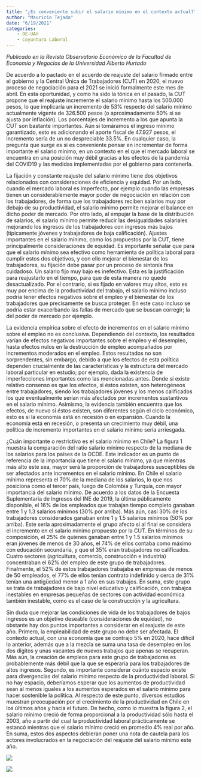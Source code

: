 ```yaml
---
title: "¿Es conveniente subir el salario mínimo en el contexto actual?"
author: "Mauricio Tejada"
date: "6/19/2021"
categories:
    - OE-UAH
    - Coyuntura Laboral
---
```


*Publicado en la Revista Observatorio Económico de la Facultad de Economía y Negocios de la Universidad Alberto Hurtado*

De acuerdo a lo pactado en el acuerdo de reajuste del salario firmado entre el gobierno y la Central Única de Trabajadores (CUT) en 2020, el nuevo proceso de negociación para el 2021 se inició formalmente este mes de abril. En esta oportunidad, y como ha sido la tónica en el pasado, la CUT propone que el reajuste incremente el salario mínimo hasta los 500.000 pesos, lo que implicaría un incremento de 53% respecto del salario mínimo actualmente vigente de 326.500 pesos (o aproximadamente 50% si se ajusta por inflación).  Los porcentajes de incremento a los que apunta la CUT son bastante importantes. Aún si tomáramos el ingreso mínimo garantizado, esto es adicionando el aporte fiscal de 47.927 pesos, el incremento sería de un no despreciable 33.5%. En cualquier caso, la pregunta que surge es si es conveniente pensar en incrementar de forma importante el salario mínimo, en un contexto en el que el mercado laboral se encuentra en una posición muy débil gracias a los efectos de la pandemia del COVID19 y las medidas implementadas por el gobierno para contenerla. 

La fijación y constante reajuste del salario mínimo tiene dos objetivos relacionados con consideraciones de eficiencia y equidad. Por un lado, cuando el mercado laboral es imperfecto, por ejemplo cuando las empresas tienen un considerablemente mayor poder de negociación en relación con los trabajadores, de forma que los trabajadores reciben salarios muy por debajo de su productividad, el salario mínimo permite mejorar el balance en dicho poder de mercado. Por otro lado, al empujar la base de la distribución de salarios, el salario mínimo permite reducir las desigualdades salariales mejorando los ingresos de los trabajadores con ingresos más bajos (típicamente jóvenes y trabajadores de baja calificación). Ajustes importantes en el salario mínimo, como los propuestos por la CUT, tiene principalmente consideraciones de equidad. Es importante señalar que para que el salario mínimo sea efectivo como herramienta de política laboral para cumplir estos dos objetivos, y con ello mejorar el bienestar de los trabajadores, su fijación debe pasar por un proceso de sintonía fina cuidadoso. Un salario fijo muy bajo es inefectivo. Esta es la justificación para reajustarlo en el tiempo, para que de esta manera no quede desactualizado. Por el contrario, si es fijado en valores muy altos, esto es muy por encima de la productividad del trabajo, el salario mínimo incluso podría tener efectos negativos sobre el empleo y el bienestar de los trabajadores que precisamente se busca proteger. En este caso incluso se podría estar exacerbando las fallas de mercado que se buscan corregir; la del poder de mercado por ejemplo.   

La evidencia empírica sobre el efecto de incrementos en el salario mínimo sobre el empleo no es conclusiva. Dependiendo del contexto, los resultados varían de efectos negativos importantes sobre el empleo y el desempleo, hasta efectos nulos en la destrucción de empleo acompañados por incrementos moderados en el empleo. Estos resultados no son sorprendentes, sin embargo, debido a que los efectos de esta política dependen crucialmente de las características y la estructura del mercado laboral particular en estudio; por ejemplo, dada la existencia de imperfecciones importantes como las mencionadas antes. Donde sí existe relativo consenso es que los efectos, si éstos existen, son heterogéneos entre trabajadores, siendo los trabajadores jóvenes y los menos calificados los que eventualmente serían más afectados por incrementos sustantivos en el salario mínimo. Asimismo, la evidencia también encuentra que los efectos, de nuevo si éstos existen, son diferentes según el ciclo económico, esto es si la economía está en recesión o en expansión. Cuando la economía está en recesión, o presenta un crecimiento muy débil, una política de incremento importantes en el salario mínimo sería arriesgada.

¿Cuán importante o restrictivo es el salario mínimo en Chile? La figura 1 muestra la comparación del ratio salario mínimo respecto de la mediana de los salarios para los países de la OCDE. Este indicador es un punto de referencia de la importancia que tiene el salario mínimo, ya que mientras más alto este sea, mayor será la proporción de trabajadores susceptibles de ser afectados ante incrementos en el salario mínimo. En Chile el salario mínimo representa el 70% de la mediana de los salarios, lo que nos posiciona como el tercer país, luego de Colombia y Turquía, con mayor importancia del salario mínimo. De acuerdo a los datos de la Encuesta Suplementaria de Ingresos del INE de 2019, la última públicamente disponible, el 16% de los empleados que trabajan tiempo completo ganaban entre 1 y 1.3 salarios mínimos (30% por arriba). Más aún, casi 30% de los trabajadores considerados ganaban entre 1 y 1.5 salarios mínimos (50% por arriba). Este sería aproximadamente el grupo afecto si al final se considera el incremento en el salario mínimo propuesto por la CUT.  En términos de su composición, el 25% de quienes ganaban entre 1 y 1.5 salarios mínimos eran jóvenes de menos de 30 años, el 74% de ellos contaba como máximo con educación secundaria, y que el 35% eran trabajadores no calificados. Cuatro sectores (agricultura, comercio, construcción e industria) concentraban el 62% del empleo de este grupo de trabajadores. Finalmente, el 52% de estos trabajadores trabajaba en empresas de menos de 50 empleados, el 77% de ellos tenían contrato indefinido y cerca de 31% tenían una antigüedad menor a 1 año en sus trabajos. En suma, este grupo se trata de trabajadores de bajo nivel educativo y calificación, con trabajos inestables en empresas pequeñas de sectores con actividad económica también inestable, como es el caso de la construcción y la agricultura. 

Sin duda que mejorar las condiciones de vida de los trabajadores de bajos ingresos es un objetivo deseable (consideraciones de equidad), no obstante hay dos puntos importantes a considerar en el reajuste de este año. Primero, la empleabilidad de este grupo no debe ser afectada. El contexto actual, con una economía  que se contrajo 5% en 2020, hace difícil lo anterior, además que a la mezcla se suma una tasa de desempleo en los dos dígitos y unas vacantes de nuevos trabajos que apenas se recuperan. Más aún, la creación de empleos para este grupo de trabajadores es probablemente más débil que la que se esperaría para los trabajadores de altos ingresos. Segundo, es importante considerar cuánto espacio existe para divergencias del salario mínimo respecto de la productividad laboral. Si no hay espacio, deberíamos esperar que los aumentos de productividad sean al menos iguales a los aumentos esperados en el salario mínimo para hacer sostenible la política. Al respecto de este punto, diversos estudios muestran preocupación por el crecimiento de la productividad en Chile en los últimos años y hacia el futuro. De hecho, como lo muestra la figura 2, el salario mínimo creció de forma proporcional a la productividad sólo hasta el 2003, año a partir del cual la productividad laboral prácticamente se estancó mientras que el salario mínimo creció en promedio 4% real por año. En suma, estos dos aspectos debieran poner una nota de cautela para los actores involucrados en la negociación del reajuste del salario mínimo este año.

![](/images_posts/salario_minimo_fig1.png)

![](/images_posts/salario_minimo_fig2.png)
